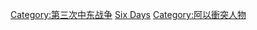 [[Category:第三次中东战争|Category:第三次中东战争]]
[[Category:20世紀各衝突人物|Six Days]]
[[Category:阿以衝突人物|Category:阿以衝突人物]]